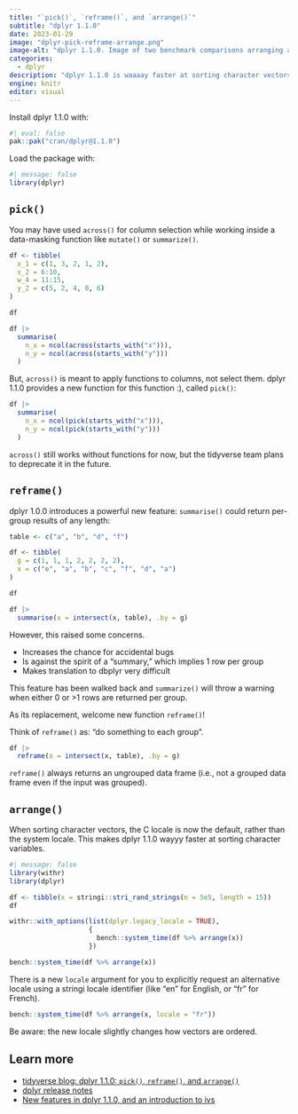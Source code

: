 ```yaml
---
title: "`pick()`, `reframe()`, and `arrange()`"
subtitle: "dplyr 1.1.0"
date: 2023-01-29
image: "dplyr-pick-reframe-arrange.png"
image-alt: "dplyr 1.1.0. Image of two benchmark comparisons arranging a vector in the old and new dplyr."
categories:
  - dplyr
description: "dplyr 1.1.0 is waaaay faster at sorting character vectors, and introduces `pick()` and `reframe()` as better alternatives for your data workflow."
engine: knitr
editor: visual
---
```


Install dplyr 1.1.0 with:

```r
#| eval: false
pak::pak("cran/dplyr@1.1.0")
```

Load the package with:

```r
#| message: false
library(dplyr)
```

## `pick()`

You may have used `across()` for column selection while working inside a data-masking function like `mutate()` or `summarize()`.

```r
df <- tibble(
  x_1 = c(1, 3, 2, 1, 2), 
  x_2 = 6:10, 
  w_4 = 11:15, 
  y_2 = c(5, 2, 4, 0, 6)
)

df

df |>
  summarise(
    n_x = ncol(across(starts_with("x"))),
    n_y = ncol(across(starts_with("y")))
  )
```

But, `across()` is meant to apply functions to columns, not select them. dplyr 1.1.0 provides a new function for this function :), called `pick()`:

```r
df |>
  summarise(
    n_x = ncol(pick(starts_with("x"))),
    n_y = ncol(pick(starts_with("y")))
  )
```

`across()` still works without functions for now, but the tidyverse team plans to deprecate it in the future.

## `reframe()`

dplyr 1.0.0 introduces a powerful new feature: `summarise()` could return per-group results of any length:

```r
table <- c("a", "b", "d", "f")

df <- tibble(
  g = c(1, 1, 1, 2, 2, 2, 2),
  x = c("e", "a", "b", "c", "f", "d", "a")
)

df

df |>
  summarise(x = intersect(x, table), .by = g)
```

However, this raised some concerns.

-   Increases the chance for accidental bugs
-   Is against the spirit of a "summary," which implies 1 row per group
-   Makes translation to dbplyr very difficult

This feature has been walked back and `summarize()` will throw a warning when either 0 or \>1 rows are returned per group.

As its replacement, welcome new function `reframe()`!

Think of `reframe()` as: "do something to each group".

```r
df |>
  reframe(x = intersect(x, table), .by = g)
```

`reframe()` always returns an ungrouped data frame (i.e., not a grouped data frame even if the input was grouped).

## `arrange()`

When sorting character vectors, the C locale is now the default, rather than the system locale. This makes dplyr 1.1.0 wayyy faster at sorting character variables.

```r
#| message: false
library(withr)
library(dplyr)

df <- tibble(x = stringi::stri_rand_strings(n = 5e5, length = 15))
df

withr::with_options(list(dplyr.legacy_locale = TRUE),
                    {
                      bench::system_time(df %>% arrange(x))
                    })

bench::system_time(df %>% arrange(x))
```

There is a new `locale` argument for you to explicitly request an alternative locale using a stringi locale identifier (like "en" for English, or "fr" for French).

```r
bench::system_time(df %>% arrange(x, locale = "fr"))
```

::: callout-warning
Be aware: the new locale slightly changes how vectors are ordered.
:::

## Learn more

-   [tidyverse blog: dplyr 1.1.0: `pick()`, `reframe()`, and `arrange()`](https://www.tidyverse.org/blog/2023/02/dplyr-1-1-0-pick-reframe-arrange/#arrange)
-   [dplyr release notes](https://dplyr.tidyverse.org/news/index.html)
-   [New features in dplyr 1.1.0, and an introduction to ivs](https://www.youtube.com/watch?v=9LAML4Nr1II&t=1252s)
